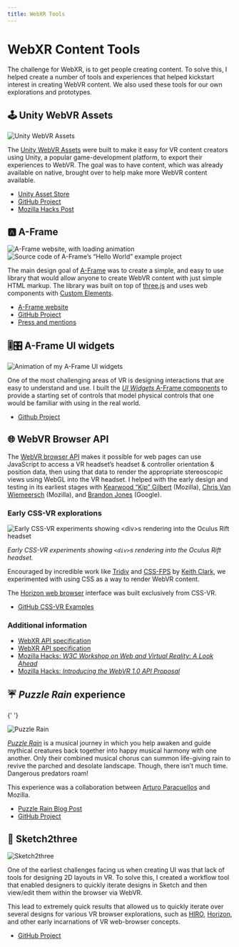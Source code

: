 ```yaml
---
title: WebXR Tools
---
```



# WebXR Content Tools

The challenge for WebXR, is to get people creating content. To solve this, I helped create a number of tools and experiences that helped kickstart interest in creating WebVR content. We also used these tools for our own explorations and prototypes.

## 🕹 Unity WebVR Assets

<img src={unityAssets} alt="Unity WebVR Assets" />

The [Unity WebVR Assets](https://github.com/mozilla/unity-webvr-export) were built to make it easy for VR content creators using Unity, a popular game-development platform, to export their experiences to WebVR. The goal was to have content, which was already available on native, brought over to help make more WebVR content available.

- [Unity Asset Store](https://assetstore.unity.com/packages/templates/systems/webvr-assets-109152)
- [GitHub Project](https://github.com/mozilla/unity-webvr-export)
- [Mozilla Hacks Post](https://hacks.mozilla.org/2018/02/create-vr-on-the-web-using-unity3d)

## 🅰️ A-Frame

<img src={aframe} alt="A-Frame website, with loading animation" />

<img src={markup} alt="Source code of A-Frame’s “Hello World” example project" />

The main design goal of [A-Frame](https://aframe.io/) was to create a simple, and easy to use library that would allow anyone to create WebVR content with just simple HTML markup. The library was built on top of [three.js](https://threejs.org/) and uses web components with [Custom Elements](https://developer.mozilla.org/en-US/docs/Web/Web_Components/Using_custom_elements).

- [A-Frame website](https://aframe.io)
- [GitHub Project](https://github.com/aframevr/aframe)
- [Press and mentions](../press)

## 🎚🎛 A-Frame UI widgets

<img src={uiWidgets} alt="Animation of my A-Frame UI widgets" />

One of the most challenging areas of VR is designing interactions that are easy to understand and use. I built the [_UI Widgets_ A-Frame components](https://github.com/caseyyee/aframe-ui-widgets/) to provide a starting set of controls that model physical controls that one would be familiar with using in the real world.

- [Github Project](https://github.com/caseyyee/aframe-ui-widgets/)

## 🌐 WebVR Browser API

<YouTubeEmbed videoId="Le8pTXQqM3s" />

The [WebVR browser API](https://immersive-web.github.io/webvr/spec/1.1/) makes it possible for web pages can use JavaScript to access a VR headset’s headset &amp; controller orientation &amp; position data, then using that data to render the appropriate stereoscopic views using WebGL into the VR headset. I helped with the early design and testing in its earliest stages with [Kearwood “Kip” Gilbert](https://twitter.com/kearwoodgilbert) (Mozilla), [Chris Van Wiemeersch](https://twitter.com/cvanw) (Mozilla), and [Brandon Jones](https://twitter.com/tojiro) (Google).

### Early CSS-VR explorations

<img
  src={cssVr}
  alt="Early CSS-VR experiments showing <div>s rendering into the Oculus Rift headset"
/>

_Early CSS-VR experiments showing <code>&lt;div&gt;</code>s rendering into the Oculus Rift headset._

Encouraged by incredible work like [Tridiv](http://tridiv.com/) and [CSS-FPS](https://keithclark.co.uk/labs/css-fps/) by [Keith Clark](keithclarkcouk), we experimented with using CSS as a way to render WebVR content.

The [Horizon web browser](#horizon) interface was built exclusively from CSS-VR.

- [GitHub CSS-VR Examples](https://github.com/caseyyee/experiment-cssvr)

### Additional information

- [WebXR API specification](https://immersive-web.github.io/webvr/spec/1.1/)
- [WebXR API specification](https://immersive-web.github.io/webxr/)
- [Mozilla Hacks: _W3C Workshop on Web and Virtual Reality: A Look Ahead_](https://hacks.mozilla.org/2016/12/w3c-workshop-on-web-and-virtual-reality-a-look-ahead/)
- [Mozilla Hacks: _Introducing the WebVR 1.0 API Proposal_](https://hacks.mozilla.org/2016/03/introducing-the-webvr-1-0-api-proposal/)

## ☔ _Puzzle Rain_ experience

{' '}

<img src={puzzleRain} alt="Puzzle Rain" />

[_Puzzle Rain_](https://mixedreality.mozilla.org/puzzle-rain/) is a musical journey in which you help awaken and guide mythical creatures back together into happy musical harmony with one another. Only their combined musical chorus can summon life-giving rain to revive the parched and desolate landscape. Though, there isn’t much time. Dangerous predators roam!

This experience was a collaboration between [Arturo Paracuellos](http://unboring.net/) and Mozilla.

- [Puzzle Rain Blog Post](https://blog.mozvr.com/puzzle-rain/)
- [GitHub Project](https://github.com/mozvr/puzzle-rain)

## 🎨 Sketch2three

<img src={sketch2three} alt="Sketch2three" />

One of the earliest challenges facing us when creating UI was that lack of tools for designing 2D layouts in VR. To solve this, I created a workflow tool that enabled designers to quickly iterate designs in Sketch and then view/edit them within the browser via WebVR.

This lead to extremely quick results that allowed us to quickly iterate over several designs for various VR browser explorations, such as [HIRO](#hiro), [Horizon](#horizon), and other early incarnations of VR web-browser concepts.

- [GitHub Project](https://github.com/caseyyee/aframe-ui-widgets/)
